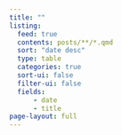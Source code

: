 ```yaml
---
title: ""
listing:
  feed: true
  contents: posts/**/*.qmd
  sort: "date desc"
  type: table
  categories: true
  sort-ui: false
  filter-ui: false
  fields: 
      - date
      - title
page-layout: full
---
```



